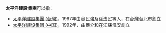 '''太平洋建設集團'''可以指：
* [[太平洋建設集團_(台灣)|太平洋建設集團 (台灣)]]，1967年由章民強及孫法民等人，在台灣台北市創立
* [[太平洋建设集团_(中国)|太平洋建设集团 (中国)]]，1992年，由嚴介和在江蘇淮安創立
{{Disambiguation|Cat=七字组织机构消歧义}}